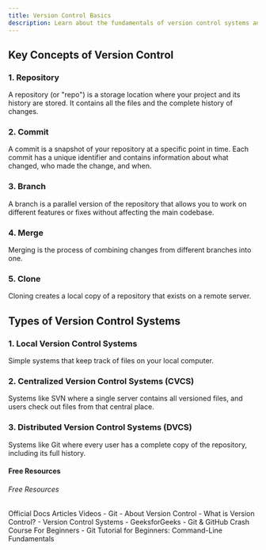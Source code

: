 ```yaml
---
title: Version Control Basics
description: Learn about the fundamentals of version control systems and why they're essential for software development
---
```



## Key Concepts of Version Control

### 1. Repository
A repository (or "repo") is a storage location where your project and its history are stored. It contains all the files and the complete history of changes.

### 2. Commit
A commit is a snapshot of your repository at a specific point in time. Each commit has a unique identifier and contains information about what changed, who made the change, and when.

### 3. Branch
A branch is a parallel version of the repository that allows you to work on different features or fixes without affecting the main codebase.

### 4. Merge
Merging is the process of combining changes from different branches into one.

### 5. Clone
Cloning creates a local copy of a repository that exists on a remote server.

## Types of Version Control Systems

### 1. Local Version Control Systems
Simple systems that keep track of files on your local computer.

### 2. Centralized Version Control Systems (CVCS)
Systems like SVN where a single server contains all versioned files, and users check out files from that central place.

### 3. Distributed Version Control Systems (DVCS)
Systems like Git where every user has a complete copy of the repository, including its full history.


#### Free Resources

###### Free Resources

<Tabs defaultValue="article">
<TabsList>
<TabsTrigger value="official">Official Docs</TabsTrigger>
<TabsTrigger value="article">Articles</TabsTrigger>
<TabsTrigger value="video">Videos</TabsTrigger>
</TabsList>

<TabsContent value="official">
- <Link href="https://git-scm.com/book/en/v2/Getting-Started-About-Version-Control">Git - About Version Control</Link>
</TabsContent>
<TabsContent value="article">
- <Link href="https://www.atlassian.com/git/tutorials/what-is-version-control">What is Version Control?</Link>
- <Link href="https://www.geeksforgeeks.org/version-control-systems/">Version Control Systems - GeeksforGeeks</Link>
</TabsContent>
<TabsContent value="video">
- <Link href="https://www.youtube.com/watch?v=zbKdDsNNOhg">Git & GitHub Crash Course For Beginners</Link>
- <Link href="https://www.youtube.com/watch?v=SWYqp7iY_Tc">Git Tutorial for Beginners: Command-Line Fundamentals</Link>
</TabsContent>
</Tabs>